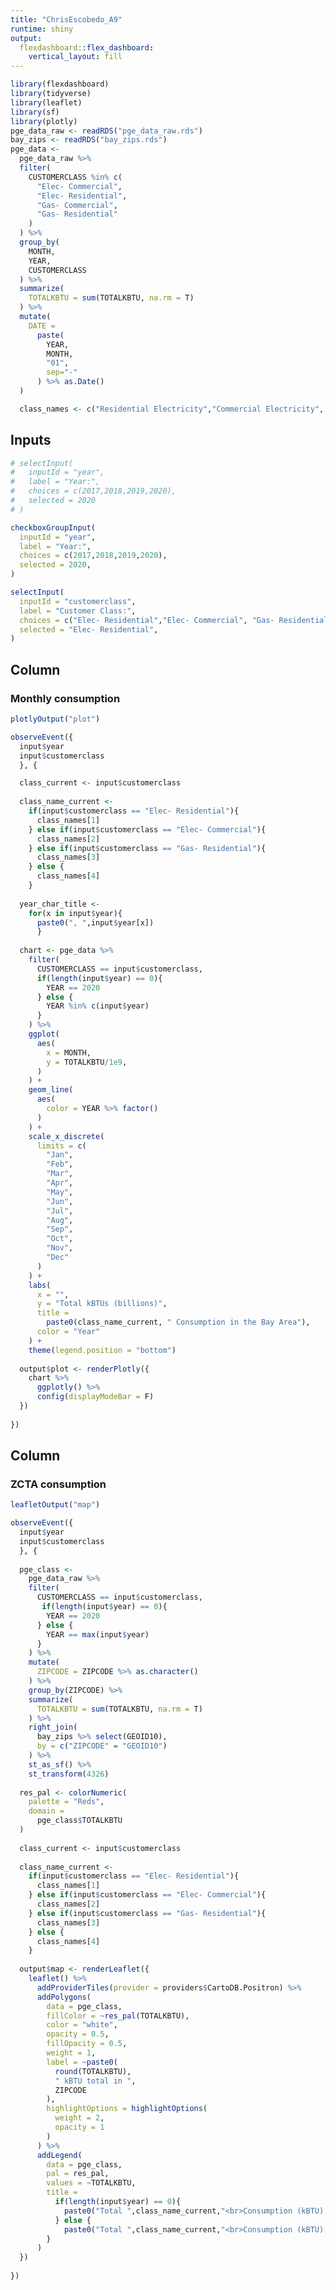 ```yaml
---
title: "ChrisEscobedo_A9"
runtime: shiny
output: 
  flexdashboard::flex_dashboard:
    vertical_layout: fill
---
```


```r
library(flexdashboard)
library(tidyverse)
library(leaflet)
library(sf)
library(plotly)
pge_data_raw <- readRDS("pge_data_raw.rds")
bay_zips <- readRDS("bay_zips.rds")
pge_data <-
  pge_data_raw %>% 
  filter(
    CUSTOMERCLASS %in% c(
      "Elec- Commercial",
      "Elec- Residential",
      "Gas- Commercial",
      "Gas- Residential"
    )
  ) %>% 
  group_by(
    MONTH, 
    YEAR, 
    CUSTOMERCLASS
  ) %>% 
  summarize(
    TOTALKBTU = sum(TOTALKBTU, na.rm = T)
  ) %>% 
  mutate(
    DATE = 
      paste(
        YEAR,
        MONTH, 
        "01",
        sep="-"
      ) %>% as.Date()
  )

  class_names <- c("Residential Electricity","Commercial Electricity", "Residential Gas", "Commercial Gas") 


```

Inputs {.sidebar}
-------------------------------------

```r
# selectInput(
#   inputId = "year",
#   label = "Year:",
#   choices = c(2017,2018,2019,2020),
#   selected = 2020
# )

checkboxGroupInput(
  inputId = "year",
  label = "Year:",
  choices = c(2017,2018,2019,2020),
  selected = 2020,
)

selectInput(
  inputId = "customerclass",
  label = "Customer Class:",
  choices = c("Elec- Residential","Elec- Commercial", "Gas- Residential", "Gas- Commercial"),
  selected = "Elec- Residential",
)

```

Column
-------------------------------------

### Monthly consumption

```r
plotlyOutput("plot")
```

```r
observeEvent({
  input$year
  input$customerclass
  }, {

  class_current <- input$customerclass
  
  class_name_current <- 
    if(input$customerclass == "Elec- Residential"){
      class_names[1]
    } else if(input$customerclass == "Elec- Commercial"){
      class_names[2]
    } else if(input$customerclass == "Gas- Residential"){
      class_names[3]
    } else {
      class_names[4]
    }  
  
  year_char_title <-
    for(x in input$year){
      paste0(", ",input$year[x])
      }
  
  chart <- pge_data %>% 
    filter(
      CUSTOMERCLASS == input$customerclass,
      if(length(input$year) == 0){
        YEAR == 2020
      } else {
        YEAR %in% c(input$year)
      }
    ) %>% 
    ggplot(
      aes(
        x = MONTH,
        y = TOTALKBTU/1e9,
      )
    ) +
    geom_line(
      aes(
        color = YEAR %>% factor()
      )
    ) +
    scale_x_discrete(
      limits = c(
        "Jan",
        "Feb",
        "Mar",
        "Apr",
        "May",
        "Jun",
        "Jul",
        "Aug",
        "Sep",
        "Oct",
        "Nov",
        "Dec"
      )
    ) +
    labs(
      x = "",
      y = "Total kBTUs (billions)",
      title = 
        paste0(class_name_current, " Consumption in the Bay Area"),
      color = "Year"
    ) + 
    theme(legend.position = "bottom")
  
  output$plot <- renderPlotly({
    chart %>% 
      ggplotly() %>% 
      config(displayModeBar = F)
  })
  
})
```

Column
-------------------------------------

### ZCTA consumption

```r
leafletOutput("map")
```

```r
observeEvent({
  input$year
  input$customerclass
  }, {
    
  pge_class <-
    pge_data_raw %>% 
    filter(
      CUSTOMERCLASS == input$customerclass,
       if(length(input$year) == 0){
        YEAR == 2020
      } else {
        YEAR == max(input$year)
      }
    ) %>% 
    mutate(
      ZIPCODE = ZIPCODE %>% as.character()
    ) %>% 
    group_by(ZIPCODE) %>% 
    summarize(
      TOTALKBTU = sum(TOTALKBTU, na.rm = T)
    ) %>% 
    right_join(
      bay_zips %>% select(GEOID10),
      by = c("ZIPCODE" = "GEOID10")
    ) %>% 
    st_as_sf() %>% 
    st_transform(4326)
  
  res_pal <- colorNumeric(
    palette = "Reds",
    domain = 
      pge_class$TOTALKBTU
  )
  
  class_current <- input$customerclass
  
  class_name_current <- 
    if(input$customerclass == "Elec- Residential"){
      class_names[1]
    } else if(input$customerclass == "Elec- Commercial"){
      class_names[2]
    } else if(input$customerclass == "Gas- Residential"){
      class_names[3]
    } else {
      class_names[4]
    }
  
  output$map <- renderLeaflet({
    leaflet() %>% 
      addProviderTiles(provider = providers$CartoDB.Positron) %>% 
      addPolygons(
        data = pge_class,
        fillColor = ~res_pal(TOTALKBTU),
        color = "white",
        opacity = 0.5,
        fillOpacity = 0.5,
        weight = 1,
        label = ~paste0(
          round(TOTALKBTU), 
          " kBTU total in ",
          ZIPCODE
        ),
        highlightOptions = highlightOptions(
          weight = 2,
          opacity = 1
        )
      ) %>% 
      addLegend(
        data = pge_class,
        pal = res_pal,
        values = ~TOTALKBTU,
        title = 
          if(length(input$year) == 0){
            paste0("Total ",class_name_current,"<br>Consumption (kBTU), 2020")
          } else {
            paste0("Total ",class_name_current,"<br>Consumption (kBTU), ", max(input$year))
        }
      )
  })
  
})
```